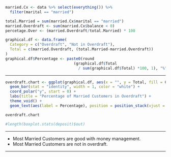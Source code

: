 ```r

married.Cx <- data %>% select(everything()) %>%
  filter(marital == "married")

total.Married = sum(married.Cx$marital == "married")
married.Overdraft <- sum(married.Cx$balance < 0)
percetage.Over <- (married.Overdraft/total.Married) * 100

graphical.df <- data.frame(
  Category = c("Overdraft", "Not in Overdraft"),
  Total = c(married.Overdraft, (total.Married-married.Overdraft))
)
graphical.df$Percentage <- paste0(round
                              (graphical.df$Total 
                                / sum(graphical.df$Total) *100, 1), "%")

```

------------------------------------------------------------------------


```r

overdraft.chart <- ggplot(graphical.df, aes(x = "", y = Total, fill = Category)) +
  geom_bar(stat = "identity", width = 1, color = "white") +
  coord_polar("y", start = 0) +
  labs(title = "Percentage of Married Customers in Overdraft") +
  theme_void() +
  geom_text(aes(label = Percentage), position = position_stack(vjust = 0.5))

overdraft.chart

#length(boxplot.stats(deposit)$out)

```

------------------------------------------------------------------------

- Most Married Customers are good with money management.
- Most Married Customers are not in overdraft.

------------------------------------------------------------------------

